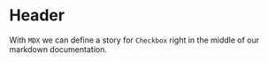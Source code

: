 
<Meta title="Molecules|Header" component={Header} />

# Header

With `MDX` we can define a story for `Checkbox` right in the middle of our
markdown documentation.

<Props of={Header} />

<Preview>
  <Story name='default'>
    <Header siteTitle={text('siteTitle', 'Conference Templates')} />
  </Story>
</Preview>

